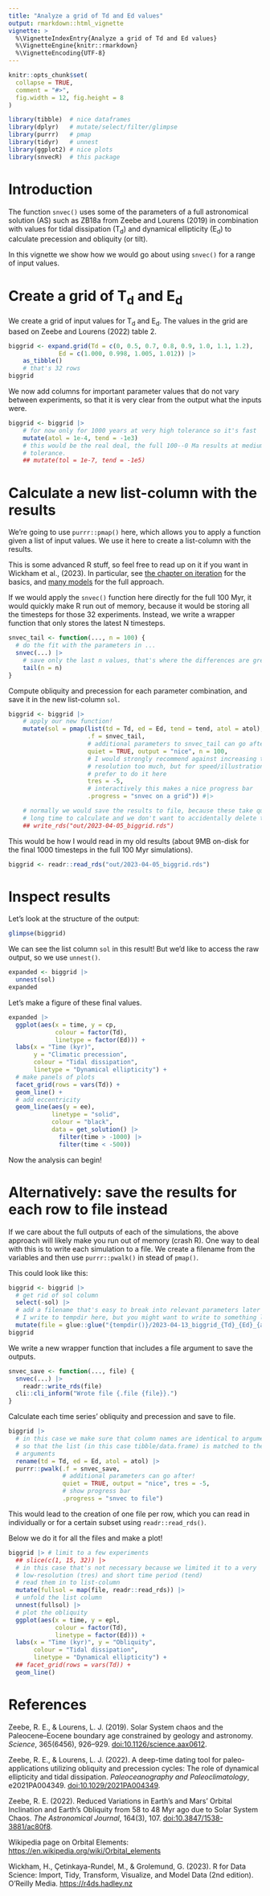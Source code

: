```yaml
---
title: "Analyze a grid of Td and Ed values"
output: rmarkdown::html_vignette
vignette: >
  %\VignetteIndexEntry{Analyze a grid of Td and Ed values}
  %\VignetteEngine{knitr::rmarkdown}
  %\VignetteEncoding{UTF-8}
---
```


```r
knitr::opts_chunk$set(
  collapse = TRUE,
  comment = "#>",
  fig.width = 12, fig.height = 8
)
```

```r
library(tibble)  # nice dataframes
library(dplyr)   # mutate/select/filter/glimpse
library(purrr)   # pmap
library(tidyr)   # unnest
library(ggplot2) # nice plots
library(snvecR)  # this package
```

# Introduction

The function `snvec()` uses some of the parameters of a full astronomical
solution (AS) such as ZB18a from Zeebe and Lourens (2019) in combination with
values for tidal dissipation (T<sub>d</sub>) and dynamical ellipticity
(E<sub>d</sub>) to calculate precession and obliquity (or tilt).

In this vignette we show how we would go about using `snvec()` for a range of
input values.

# Create a grid of T<sub>d</sub> and E<sub>d</sub>

We create a grid of input values for T<sub>d</sub> and E<sub>d</sub>. The
values in the grid are based on Zeebe and Lourens (2022) table 2.

```r
biggrid <- expand.grid(Td = c(0, 0.5, 0.7, 0.8, 0.9, 1.0, 1.1, 1.2),
              Ed = c(1.000, 0.998, 1.005, 1.012)) |>
    as_tibble()
    # that's 32 rows
biggrid
```

We now add columns for important parameter values that do not vary between
experiments, so that it is very clear from the output what the inputs were.

```r
biggrid <- biggrid |>
    # for now only for 1000 years at very high tolerance so it's fast
    mutate(atol = 1e-4, tend = -1e3)
    # this would be the real deal, the full 100--0 Ma results at medium
    # tolerance.
    ## mutate(tol = 1e-7, tend = -1e5)
```

# Calculate a new list-column with the results

We're going to use `purrr::pmap()` here, which allows you to apply a function
given a list of input values. We use it here to create a list-column with the
results.

This is some advanced R stuff, so feel free to read up on it if you want in
Wickham et al., (2023). In particular, see [the chapter on
iteration](https://r4ds.had.co.nz/iteration.html#mapping-over-multiple-arguments)
for the basics, and [many models](https://r4ds.had.co.nz/many-models.html) for
the full approach.

If we would apply the `snvec()` function here directly for the full 100 Myr, it
would quickly make R run out of memory, because it would be storing all the
timesteps for those 32 experiments. Instead, we write a wrapper function that
only stores the latest N timesteps.

```r
snvec_tail <- function(..., n = 100) {
  # do the fit with the parameters in ...
  snvec(...) |>
    # save only the last n values, that's where the differences are greatest
    tail(n = n)
}
```

Compute obliquity and precession for each parameter combination, and save it in
the new list-column `sol`.

```r
biggrid <- biggrid |>
    # apply our new function!
    mutate(sol = pmap(list(td = Td, ed = Ed, tend = tend, atol = atol),
                      .f = snvec_tail,
                      # additional parameters to snvec_tail can go after!
                      quiet = TRUE, output = "nice", n = 100,
                      # I would strongly recommend against increasing the
                      # resolution too much, but for speed/illustration we
                      # prefer to do it here
                      tres = -5,
                      # interactively this makes a nice progress bar
                      .progress = "snvec on a grid")) #|>

    # normally we would save the results to file, because these take quite a
    # long time to calculate and we don't want to accidentally delete them.
    ## write_rds("out/2023-04-05_biggrid.rds")
```

This would be how I would read in my old results (about 9MB on-disk for the
final 1000 timesteps in the full 100 Myr simulations).

```r
biggrid <- readr::read_rds("out/2023-04-05_biggrid.rds")
```


# Inspect results

Let's look at the structure of the output:
```r
glimpse(biggrid)
```

We can see the list column `sol` in this result! But we'd like to access the
raw output, so we use `unnest()`.

```r
expanded <- biggrid |>
  unnest(sol)
expanded
```

Let's make a figure of these final values.

```r
expanded |>
  ggplot(aes(x = time, y = cp,
             colour = factor(Td),
             linetype = factor(Ed))) +
  labs(x = "Time (kyr)",
       y = "Climatic precession",
       colour = "Tidal dissipation",
       linetype = "Dynamical ellipticity") +
  # make panels of plots
  facet_grid(rows = vars(Td)) +
  geom_line() +
  # add eccentricity
  geom_line(aes(y = ee),
            linetype = "solid",
            colour = "black",
            data = get_solution() |>
              filter(time > -1000) |>
              filter(time < -500))
```

Now the analysis can begin!

# Alternatively: save the results for each row to file instead

If we care about the full outputs of each of the simulations, the above
approach will likely make you run out of memory (crash R). One way to deal with
this is to write each simulation to a file. We create a filename from the
variables and then use `purrr::pwalk()` in stead of `pmap()`.

This could look like this:

```r
biggrid <- biggrid |>
  # get rid of sol column
  select(-sol) |>
  # add a filename that's easy to break into relevant parameters later
  # I write to tempdir here, but you might want to write to something like out/
  mutate(file = glue::glue("{tempdir()}/2023-04-13_biggrid_{Td}_{Ed}_{atol}_{tend}.rds"))
biggrid
```

We write a new wrapper function that includes a file argument to save the
outputs.

```r
snvec_save <- function(..., file) {
  snvec(...) |>
    readr::write_rds(file)
  cli::cli_inform("Wrote file {.file {file}}.")
}
```

Calculate each time series' obliquity and precession and save to file.

```r
biggrid |>
  # in this case we make sure that column names are identical to argument names
  # so that the list (in this case tibble/data.frame) is matched to the correct
  # arguments
  rename(td = Td, ed = Ed, atol = atol) |>
  purrr::pwalk(.f = snvec_save,
               # additional parameters can go after!
               quiet = TRUE, output = "nice", tres = -5,
               # show progress bar
               .progress = "snvec to file")
```

This would lead to the creation of one file per row, which you can read in
individually or for a certain subset using `readr::read_rds()`.

Below we do it for all the files and make a plot!

```r
biggrid |> # limit to a few experiments
  ## slice(c(1, 15, 32)) |>
  # in this case that's not necessary because we limited it to a very
  # low-resolution (tres) and short time period (tend)
  # read them in to list-column
  mutate(fullsol = map(file, readr::read_rds)) |>
  # unfold the list column
  unnest(fullsol) |>
  # plot the obliquity
  ggplot(aes(x = time, y = epl,
             colour = factor(Td),
             linetype = factor(Ed))) +
  labs(x = "Time (kyr)", y = "Obliquity",
       colour = "Tidal dissipation",
       linetype = "Dynamical ellipticity") +
  ## facet_grid(rows = vars(Td)) +
  geom_line()
```

# References

Zeebe, R. E., & Lourens, L. J. (2019). Solar System chaos and the
  Paleocene–Eocene boundary age constrained by geology and astronomy.
  _Science_, 365(6456), 926–929.
  [doi:10.1126/science.aax0612](https://doi.org/10.1126/science.aax0612).

Zeebe, R. E., & Lourens, L. J. (2022). A deep-time dating tool for
  paleo-applications utilizing obliquity and precession cycles: The role of
  dynamical ellipticity and tidal dissipation. _Paleoceanography and
  Paleoclimatology_, e2021PA004349.
  [doi:10.1029/2021PA004349](https://doi.org/10.1029/2021PA004349).

Zeebe, R. E. (2022). Reduced Variations in Earth’s and Mars’ Orbital
  Inclination and Earth’s Obliquity from 58 to 48 Myr ago due to Solar System
  Chaos. _The Astronomical Journal_, 164(3), 107.
  [doi:10.3847/1538-3881/ac80f8](https://doi.org/10.3847/1538-3881/ac80f8).

Wikipedia page on Orbital Elements:
  <https://en.wikipedia.org/wiki/Orbital_elements>

Wickham, H., Çetinkaya-Rundel, M., & Grolemund, G. (2023). R for Data Science:
  Import, Tidy, Transform, Visualize, and Model Data (2nd edition). O’Reilly
  Media. <https://r4ds.hadley.nz>
